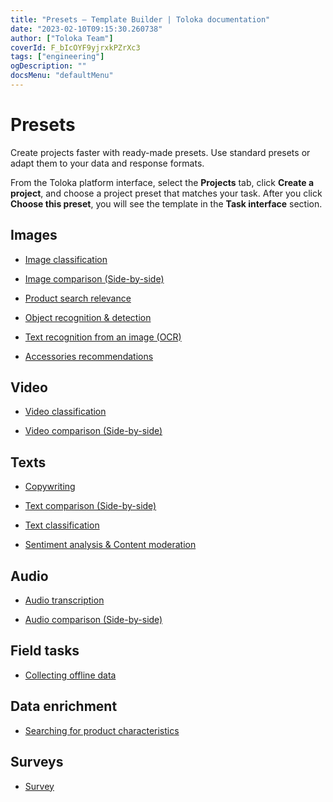 ```yaml
---
title: "Presets — Template Builder | Toloka documentation"
date: "2023-02-10T09:15:30.260738"
author: ["Toloka Team"]
coverId: F_bIcOYF9yjrxkPZrXc3
tags: ["engineering"]
ogDescription: ""
docsMenu: "defaultMenu"
---
```


# Presets

Create projects faster with ready-made presets. Use standard presets or adapt them to your data and response formats.

From the Toloka platform interface, select the **Projects** tab, click **Create a project**, and choose a project preset that matches your task. After you click **Choose this preset**, you will see the template in the **Task interface** section.

## Images

- [Image classification](/docs-new/template-builder/templates/image-classification)

- [Image comparison (Side-by-side)](/docs-new/template-builder/templates/sbs-image)

- [Product search relevance](/docs-new/template-builder/templates/product-search-relevance)

- [Object recognition & detection](/docs-new/template-builder/templates/object-recognition)

- [Text recognition from an image (OCR)](/docs-new/template-builder/templates/text-recognition)

- [Accessories recommendations](/docs-new/template-builder/templates/accessories-recommendations)

## Video

- [Video classification](/docs-new/template-builder/templates/video-moderation)

- [Video comparison (Side-by-side)](/docs-new/template-builder/templates/sbs-video)

## Texts

- [Copywriting](/docs-new/template-builder/templates/copywriting)

- [Text comparison (Side-by-side)](/docs-new/template-builder/templates/sbs-text)

- [Text classification](/docs-new/template-builder/templates/text-classification)

- [Sentiment analysis & Content moderation](/docs-new/template-builder/templates/content-moderation)

## Audio

- [Audio transcription](/docs-new/template-builder/templates/audio-transcript)

- [Audio comparison (Side-by-side)](/docs-new/template-builder/templates/sbs-audio)

## Field tasks

- [Collecting offline data](/docs-new/template-builder/templates/spatial-crowdsourcing)

## Data enrichment

- [Searching for product characteristics](/docs-new/template-builder/templates/data-search)

## Surveys

- [Survey](/docs-new/template-builder/templates/survey)
